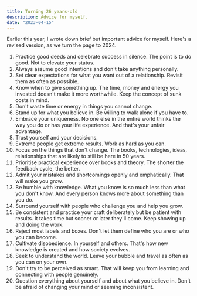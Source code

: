 ```yaml
---
title: Turning 26 years-old
description: Advice for myself.
date: "2023-04-15"
---
```


<Sidenote content='Short advice is often sound because the reader can project their own wisdom into it.'/>

Earlier this year, I wrote down brief but important advice for myself. Here's a revised version, as we turn the page to 2024.

1. Practice good deeds and celebrate success in silence. The point is to do good. Not to elevate your status.
2. Always assume good intentions and don't take anything personally.
3. Set clear expectations for what you want out of a relationship. Revisit them as often as possible.
4. Know when to give something up. The time, money and energy you invested doesn't make it more worthwhile. Keep the concept of sunk costs in mind.
5. Don't waste time or energy in things you cannot change.
6. Stand up for what you believe in. Be willing to walk alone if you have to.
7. Embrace your uniqueness. No one else in the entire world thinks the way you do or has your life experience. And that's your unfair advantage.
8. Trust yourself and your decisions.
9. Extreme people get extreme results. Work as hard as you can.
10. Focus on the things that don't change. The books, technologies, ideas, relationships that are likely to still be here in 50 years.
11. Prioritise practical experience over books and theory. The shorter the feedback cycle, the better.
12. Admit your mistakes and shortcomings openly and emphatically. That will make you grow.
13. Be humble with knowledge. What you know is so much less than what you don't know. And every person knows more about something than you do.
14. Surround yourself with people who challenge you and help you grow.
15. Be consistent and practice your craft deliberately but be patient with results. It takes time but sooner or later they'll come. Keep showing up and doing the work.
16. Reject most labels and boxes. Don't let them define who you are or who you can become.
17. Cultivate disobedience. In yourself and others. That's how new knowledge is created and how society evolves.
18. Seek to understand the world. Leave your bubble and travel as often as you can on your own.
19. Don't try to be perceived as smart. That will keep you from learning and connecting with people genuinely.
20. Question everything about yourself and about what you believe in. Don't be afraid of changing your mind or seeming inconsistent.